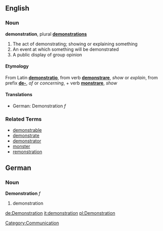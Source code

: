 ==English==
=== Noun ===
'''demonstration''', plural '''[[demonstrations]]'''

# The act of demonstrating; showing or explaining something
# An event at which something will be demonstrated
# A public display of group opinion

====Etymology====
From Latin '''[[demonstratio]]''', from verb '''[[demonstrare]]''', ''show'' or ''explain'', from prefix '''[[de-]]''', ''of'' or ''concerning'', + verb '''[[monstrare]]''', ''show''

====Translations====
*German: Demonstration ''f''

===Related Terms===
*[[demonstrable]]
*[[demonstrate]]
*[[demonstrator]]
*[[monster]]
*[[remonstration]]

==German==
===Noun===
'''Demonstration''' ''f''

# demonstration

[[Category:Communication]]

[[de:Demonstration]]
[[it:demonstration]]
[[pl:Demonstration]]